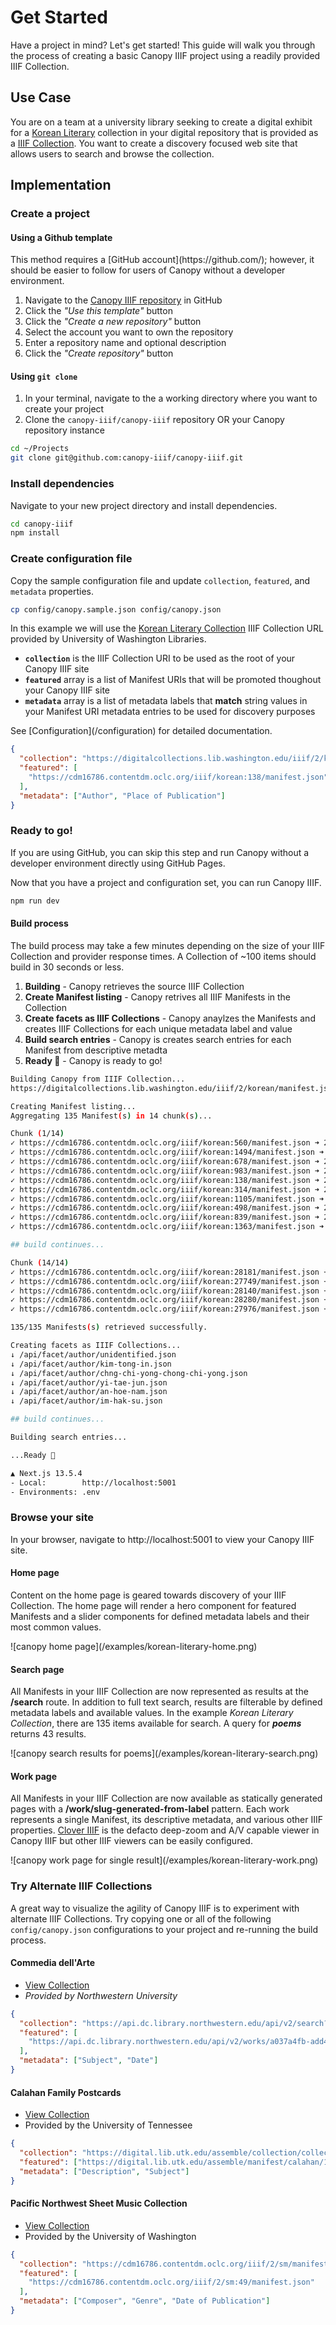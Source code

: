 
# Get Started

Have a project in mind? Let's get started! This guide will walk you through the process of creating a basic Canopy IIIF project using a readily provided IIIF Collection.

## Use Case

You are on a team at a university library seeking to create a digital exhibit for a [Korean Literary](https://content.lib.washington.edu/koreanweb/index.html)
collection in your digital repository that is provided as a [IIIF Collection](https://digitalcollections.lib.washington.edu/iiif/2/korean/manifest.json). You want to create
a discovery focused web site that allows users to search and browse the collection.

## Implementation

<Steps>

### Create a project

#### Using a Github template

<Callout>
  This method requires a [GitHub account](https://github.com/); however, it
  should be easier to follow for users of Canopy without a developer
  environment.
</Callout>

1. Navigate to the [Canopy IIIF repository](https://github.com/canopy-iiif/canopy-iiif) in GitHub
2. Click the _"Use this template"_ button
3. Click the _"Create a new repository"_ button
4. Select the account you want to own the repository
5. Enter a repository name and optional description
6. Click the _"Create repository"_ button

#### Using `git clone`

1. In your terminal, navigate to the a working directory where you want to create your project
2. Clone the `canopy-iiif/canopy-iiif` repository OR your Canopy repository instance

```sh copy
cd ~/Projects
git clone git@github.com:canopy-iiif/canopy-iiif.git
```

### Install dependencies

Navigate to your new project directory and install dependencies.

```sh copy
cd canopy-iiif
npm install
```

### Create configuration file

Copy the sample configuration file and update `collection`, `featured`, and `metadata` properties.

```sh copy
cp config/canopy.sample.json config/canopy.json
```

In this example we will use the [Korean Literary Collection](https://digitalcollections.lib.washington.edu/digital/collection/korean) IIIF Collection URL provided by University of Washington Libraries.

- **`collection`** is the IIIF Collection URI to be used as the root of your Canopy IIIF site
- **`featured`** array is a list of Manifest URIs that will be promoted thoughout your Canopy IIIF site
- **`metadata`** array is a list of metadata labels that **match** string values in your Manifest URI metadata entries to be used for discovery purposes

<Callout type="info">
  See [Configuration](/configuration) for detailed documentation.
</Callout>

```json copy filename="config/canopy.json"
{
  "collection": "https://digitalcollections.lib.washington.edu/iiif/2/korean/manifest.json",
  "featured": [
    "https://cdm16786.contentdm.oclc.org/iiif/korean:138/manifest.json"
  ],
  "metadata": ["Author", "Place of Publication"]
}
```

### Ready to go!

<Callout>
  If you are using GitHub, you can skip this step and run Canopy without a
  developer environment directly using GitHub Pages.
</Callout>

Now that you have a project and configuration set, you can run Canopy IIIF.

```sh copy
npm run dev
```

#### Build process

The build process may take a few minutes depending on the size of your IIIF Collection and provider response times. A Collection of ~100 items should build in 30 seconds or less.

1. **Building** - Canopy retrieves the source IIIF Collection
2. **Create Manifest listing** - Canopy retrives all IIIF Manifests in the Collection
3. **Create facets as IIIF Collections** - Canopy anaylzes the Manifests and creates IIIF Collections for each unique metadata label and value
4. **Build search entries** - Canopy is creates search entries for each Manifest from descriptive metadta
5. **Ready 🚀** - Canopy is ready to go!

```bash
Building Canopy from IIIF Collection...
https://digitalcollections.lib.washington.edu/iiif/2/korean/manifest.json

Creating Manifest listing...
Aggregating 135 Manifest(s) in 14 chunk(s)...

Chunk (1/14)
✓ https://cdm16786.contentdm.oclc.org/iiif/korean:560/manifest.json ➜ 200
✓ https://cdm16786.contentdm.oclc.org/iiif/korean:1494/manifest.json ➜ 200
✓ https://cdm16786.contentdm.oclc.org/iiif/korean:678/manifest.json ➜ 200
✓ https://cdm16786.contentdm.oclc.org/iiif/korean:983/manifest.json ➜ 200
✓ https://cdm16786.contentdm.oclc.org/iiif/korean:138/manifest.json ➜ 200
✓ https://cdm16786.contentdm.oclc.org/iiif/korean:314/manifest.json ➜ 200
✓ https://cdm16786.contentdm.oclc.org/iiif/korean:1105/manifest.json ➜ 200
✓ https://cdm16786.contentdm.oclc.org/iiif/korean:498/manifest.json ➜ 200
✓ https://cdm16786.contentdm.oclc.org/iiif/korean:839/manifest.json ➜ 200
✓ https://cdm16786.contentdm.oclc.org/iiif/korean:1363/manifest.json ➜ 200

## build continues...

Chunk (14/14)
✓ https://cdm16786.contentdm.oclc.org/iiif/korean:28181/manifest.json ➜ 200
✓ https://cdm16786.contentdm.oclc.org/iiif/korean:27749/manifest.json ➜ 200
✓ https://cdm16786.contentdm.oclc.org/iiif/korean:28140/manifest.json ➜ 200
✓ https://cdm16786.contentdm.oclc.org/iiif/korean:28280/manifest.json ➜ 200
✓ https://cdm16786.contentdm.oclc.org/iiif/korean:27976/manifest.json ➜ 200

135/135 Manifests(s) retrieved successfully.

Creating facets as IIIF Collections...
↓ /api/facet/author/unidentified.json
↓ /api/facet/author/kim-tong-in.json
↓ /api/facet/author/chng-chi-yong-chong-chi-yong.json
↓ /api/facet/author/yi-tae-jun.json
↓ /api/facet/author/an-hoe-nam.json
↓ /api/facet/author/im-hak-su.json

## build continues...

Building search entries...

...Ready 🚀

▲ Next.js 13.5.4
- Local:        http://localhost:5001
- Environments: .env
```

### Browse your site

In your browser, navigate to http://localhost:5001 to view your Canopy IIIF site.

#### Home page

Content on the home page is geared towards discovery of your IIIF Collection. The home page will render a hero component for featured Manifests and a slider components for defined metadata labels and their most common values.

<Box m="9" my="6">
  ![canopy home page](/examples/korean-literary-home.png)
</Box>

#### Search page

All Manifests in your IIIF Collection are now represented as results at the **/search** route. In addition to full text search, results are filterable by defined metadata labels and available values. In the example _Korean Literary Collection_, there are 135 items available for search. A query for **_poems_** returns 43 results.

<Box m="9" my="6">
  ![canopy search results for poems](/examples/korean-literary-search.png)
</Box>

#### Work page

All Manifests in your IIIF Collection are now available as statically generated pages with a **/work/slug-generated-from-label** pattern. Each work represents a single Manifest, its descriptive metadata, and various other IIIF properties. [Clover IIIF](https://samvera-labs.github.io/clover-iiif/) is the defacto deep-zoom and A/V capable viewer in Canopy IIIF but other IIIF viewers can be easily configured.

<Box m="9" my="6">
  ![canopy work page for single result](/examples/korean-literary-work.png)
</Box>

### Try Alternate IIIF Collections

A great way to visualize the agility of Canopy IIIF is to experiment with alternate IIIF Collections. Try copying one or all of the following `config/canopy.json` configurations to your project and re-running the build process.

#### Commedia dell'Arte

- [View Collection](https://dc.library.northwestern.edu/collections/c373ecd2-2c45-45f2-9f9e-52dc244870bd)
- _Provided by Northwestern University_

```json copy filename="config/canopy.json"
{
  "collection": "https://api.dc.library.northwestern.edu/api/v2/search?query=collection.id:%22c373ecd2-2c45-45f2-9f9e-52dc244870bd%22&as=iiif",
  "featured": [
    "https://api.dc.library.northwestern.edu/api/v2/works/a037a4fb-add4-40af-8add-9a02e5573471?as=iiif"
  ],
  "metadata": ["Subject", "Date"]
}
```

#### Calahan Family Postcards

- [View Collection](https://digital.lib.utk.edu/collections/islandora/object/collections%3Acalahan)
- Provided by the University of Tennessee

```json copy filename="config/canopy.json"
{
  "collection": "https://digital.lib.utk.edu/assemble/collection/collections/calahan",
  "featured": ["https://digital.lib.utk.edu/assemble/manifest/calahan/10"],
  "metadata": ["Description", "Subject"]
}
```

#### Pacific Northwest Sheet Music Collection

- [View Collection](https://digitalcollections.lib.washington.edu/digital/collection/sm/search)
- Provided by the University of Washington

```json copy filename="config/canopy.json"
{
  "collection": "https://cdm16786.contentdm.oclc.org/iiif/2/sm/manifest.json",
  "featured": [
    "https://cdm16786.contentdm.oclc.org/iiif/2/sm:49/manifest.json"
  ],
  "metadata": ["Composer", "Genre", "Date of Publication"]
}
```

</Steps>
